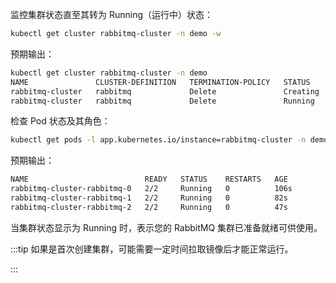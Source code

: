 监控集群状态直至其转为 Running（运行中）状态：
```bash
kubectl get cluster rabbitmq-cluster -n demo -w
```

预期输出：

```bash
kubectl get cluster rabbitmq-cluster -n demo
NAME               CLUSTER-DEFINITION   TERMINATION-POLICY   STATUS     AGE
rabbitmq-cluster   rabbitmq             Delete               Creating   15s
rabbitmq-cluster   rabbitmq             Delete               Running    83s
```

检查 Pod 状态及其角色：
```bash
kubectl get pods -l app.kubernetes.io/instance=rabbitmq-cluster -n demo
```

预期输出：
```bash
NAME                          READY   STATUS    RESTARTS   AGE
rabbitmq-cluster-rabbitmq-0   2/2     Running   0          106s
rabbitmq-cluster-rabbitmq-1   2/2     Running   0          82s
rabbitmq-cluster-rabbitmq-2   2/2     Running   0          47s
```

当集群状态显示为 Running 时，表示您的 RabbitMQ 集群已准备就绪可供使用。

:::tip
如果是首次创建集群，可能需要一定时间拉取镜像后才能正常运行。

:::